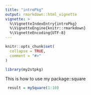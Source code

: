 ```yaml
---
title: "introPkg"
output: rmarkdown::html_vignette
vignette: >
  %\VignetteIndexEntry{introPkg}
  %\VignetteEngine{knitr::rmarkdown}
  %\VignetteEncoding{UTF-8}
---
```


```r
knitr::opts_chunk$set(
  collapse = TRUE,
  comment = "#>"
)
```

```r
library(my2stpkg)
```

This is how to use my package::square

```r
 result = mySquare(1:10)
```
